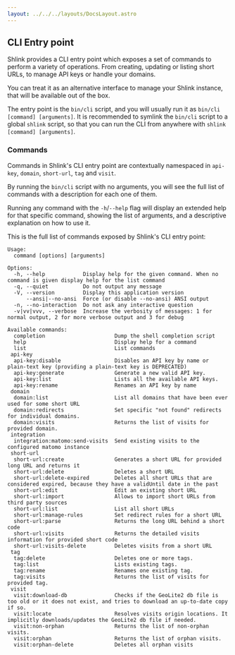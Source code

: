 ```yaml
---
layout: ../../../layouts/DocsLayout.astro
---
```




## CLI Entry point

Shlink provides a CLI entry point which exposes a set of commands to perform a variety of operations. From creating, updating or listing short URLs, to manage API keys or handle your domains.

You can treat it as an alternative interface to manage your Shlink instance, that will be available out of the box.

The entry point is the `bin/cli` script, and you will usually run it as `bin/cli [command] [arguments]`. It is recommended to symlink the `bin/cli` script to a global `shlink` script, so that you can run the CLI from anywhere with `shlink [command] [arguments]`.

### Commands

Commands in Shlink's CLI entry point are contextually namespaced in `api-key`, `domain`, `short-url`, `tag` and `visit`.

By running the `bin/cli` script with no arguments, you will see the full list of commands with a description for each one of them.

Running any command with the `-h`/`--help` flag will display an extended help for that specific command, showing the list of arguments, and a descriptive explanation on how to use it.

This is the full list of commands exposed by Shlink's CLI entry point:

```shell
Usage:
  command [options] [arguments]

Options:
  -h, --help            Display help for the given command. When no command is given display help for the list command
  -q, --quiet           Do not output any message
  -V, --version         Display this application version
      --ansi|--no-ansi  Force (or disable --no-ansi) ANSI output
  -n, --no-interaction  Do not ask any interactive question
  -v|vv|vvv, --verbose  Increase the verbosity of messages: 1 for normal output, 2 for more verbose output and 3 for debug

Available commands:
  completion                      Dump the shell completion script
  help                            Display help for a command
  list                            List commands
 api-key
  api-key:disable                 Disables an API key by name or plain-text key (providing a plain-text key is DEPRECATED)
  api-key:generate                Generate a new valid API key.
  api-key:list                    Lists all the available API keys.
  api-key:rename                  Renames an API key by name
 domain
  domain:list                     List all domains that have been ever used for some short URL
  domain:redirects                Set specific "not found" redirects for individual domains.
  domain:visits                   Returns the list of visits for provided domain.
 integration
  integration:matomo:send-visits  Send existing visits to the configured matomo instance
 short-url
  short-url:create                Generates a short URL for provided long URL and returns it
  short-url:delete                Deletes a short URL
  short-url:delete-expired        Deletes all short URLs that are considered expired, because they have a validUntil date in the past
  short-url:edit                  Edit an existing short URL
  short-url:import                Allows to import short URLs from third party sources
  short-url:list                  List all short URLs
  short-url:manage-rules          Set redirect rules for a short URL
  short-url:parse                 Returns the long URL behind a short code
  short-url:visits                Returns the detailed visits information for provided short code
  short-url:visits-delete         Deletes visits from a short URL
 tag
  tag:delete                      Deletes one or more tags.
  tag:list                        Lists existing tags.
  tag:rename                      Renames one existing tag.
  tag:visits                      Returns the list of visits for provided tag.
 visit
  visit:download-db               Checks if the GeoLite2 db file is too old or it does not exist, and tries to download an up-to-date copy if so.
  visit:locate                    Resolves visits origin locations. It implicitly downloads/updates the GeoLite2 db file if needed.
  visit:non-orphan                Returns the list of non-orphan visits.
  visit:orphan                    Returns the list of orphan visits.
  visit:orphan-delete             Deletes all orphan visits
```
